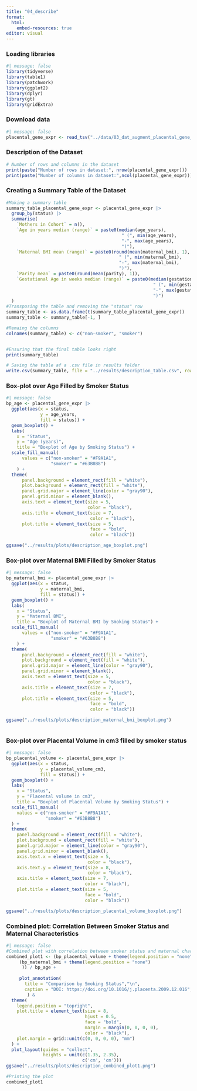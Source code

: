 ```yaml
---
title: "04_describe"
format:
  html:
    embed-resources: true
editor: visual
---
```


### Loading libraries

```r
#| message: false
library(tidyverse)
library(table1)
library(patchwork)
library(ggplot2)
library(dplyr)
library(gt)
library(gridExtra)
```

### Download data

```r
#| message: false
placental_gene_expr <- read_tsv("../data/03_dat_augment_placental_gene_expr.tsv")
```

### Description of the Dataset

```r
# Number of rows and columns in the dataset 
print(paste("Number of rows in dataset:", nrow(placental_gene_expr)))
print(paste("Number of columns in dataset:",ncol(placental_gene_expr)))
```

### Creating a Summary Table of the Dataset

```r
#Making a summary table
summary_table_placental_gene_expr <- placental_gene_expr |> 
  group_by(status) |> 
  summarise(
    `Mothers in Cohort` = n(),
    `Age in years median (range)` = paste0(median(age_years),                                  #Calculating the median and range of age
                                            " (", min(age_years),
                                            "-", max(age_years), 
                                            ")"),
    `Maternal BMI mean (range)` = paste0(round(mean(maternal_bmi), 1),                         #Calculating the median and range of BMI
                                           " (", min(maternal_bmi), 
                                           "-", max(maternal_bmi), 
                                           ")"),
    `Parity mean` = paste0(round(mean(parity), 1)),                                            #Calculating the mean of parity
    `Gestational Age in weeks median (range)` = paste0(median(gestational_age_weeks),          #Calculating the mean and range of GA
                                                        " (", min(gestational_age_weeks),     
                                                        "-", max(gestational_age_weeks), 
                                                        ")")
  )
#Transposing the table and removing the "status" row
summary_table <- as.data.frame(t(summary_table_placental_gene_expr))
summary_table <- summary_table[-1, ]

#Remaing the columns
colnames(summary_table) <- c("non-smoker", "smoker")


#Ensuring that the final table looks right
print(summary_table)

# Saving the table af a .csv file in results folder
write.csv(summary_table, file = "../results/description_table.csv", row.names = TRUE)
```

### Box-plot over Age Filled by Smoker Status

```r
#| message: false
bp_age <- placental_gene_expr |>
  ggplot(aes(x = status, 
             y = age_years, 
             fill = status)) +
  geom_boxplot() +
  labs(
    x = "Status",
    y = "Age (years)",
    title = "Boxplot of Age by Smoking Status") +
  scale_fill_manual(
      values = c("non-smoker" = "#F9A1A1", 
                 "smoker" = "#63B8B8")
    ) +
  theme(
      panel.background = element_rect(fill = "white"),
      plot.background = element_rect(fill = "white"),
      panel.grid.major = element_line(color = "gray90"),
      panel.grid.minor = element_blank(),
      axis.text = element_text(size = 5, 
                               color = "black"),
      axis.title = element_text(size = 7, 
                                color = "black"),
      plot.title = element_text(size = 5, 
                                face = "bold", 
                                color = "black"))

ggsave("../results/plots/description_age_boxplot.png")

```

### Box-plot over Maternal BMI Filled by Smoker Status

```r
#| message: false
bp_maternal_bmi <- placental_gene_expr |>
  ggplot(aes(x = status, 
             y = maternal_bmi, 
             fill = status)) +
  geom_boxplot() +
  labs(
    x = "Status",
    y = "Maternal BMI",
    title = "Boxplot of Maternal BMI by Smoking Status") +
  scale_fill_manual(
      values = c("non-smoker" = "#F9A1A1", 
                 "smoker" = "#63B8B8")
    ) +
  theme(
      panel.background = element_rect(fill = "white"),
      plot.background = element_rect(fill = "white"),
      panel.grid.major = element_line(color = "gray90"),
      panel.grid.minor = element_blank(),
      axis.text = element_text(size = 5, 
                               color = "black"),
      axis.title = element_text(size = 7, 
                                color = "black"),
      plot.title = element_text(size = 5, 
                                face = "bold", 
                                color = "black"))

ggsave("../results/plots/description_maternal_bmi_boxplot.png")
  
```

### Box-plot over Placental Volume in cm3 filled by smoker status

```r
#| message: false
bp_placental_volume <- placental_gene_expr |>
  ggplot(aes(x = status, 
             y = placental_volume_cm3, 
             fill = status)) +
  geom_boxplot() +
  labs(
    x = "Status",
    y = "Placental volume in cm3",
    title = "Boxplot of Placental Volume by Smoking Status") +
  scale_fill_manual(
    values = c("non-smoker" = "#F9A1A1", 
               "smoker" = "#63B8B8")
  ) +
  theme(
    panel.background = element_rect(fill = "white"),
    plot.background = element_rect(fill = "white"),
    panel.grid.major = element_line(color = "gray90"),
    panel.grid.minor = element_blank(),
    axis.text.x = element_text(size = 5, 
                               color = "black"),
    axis.text.y = element_text(size = 8, 
                               color = "black"),
    axis.title = element_text(size = 7, 
                              color = "black"),
    plot.title = element_text(size = 5, 
                              face = "bold", 
                              color = "black"))

ggsave("../results/plots/description_placental_volume_boxplot.png")

```

### Combined plot: Correlation Between Smoker Status and Maternal Characteristics

```r
#| message: false
#Combined plot with correlation between smoker status and maternal characteristics: Placental volume, maternal BMI and mothers age.
combined_plot1 <- (bp_placental_volume + theme(legend.position = "none") + 
     (bp_maternal_bmi + theme(legend.position = "none")
      )) / bp_age + 
     
     plot_annotation(
       title = "Comparison by Smoking Status","\n",
       caption = "DOI: https://doi.org/10.1016/j.placenta.2009.12.016",
        ) &
  theme(
    legend.position = "topright",
    plot.title = element_text(size = 8, 
                              hjust = 0.5, 
                              face = "bold", 
                              margin = margin(0, 0, 0, 0), 
                              color = "black"),
    plot.margin = grid::unit(c(0, 0, 0, 0), "mm")
  ) +
  plot_layout(guides = "collect", 
              heights = unit(c(1.35, 2.35), 
                             c('cm', 'cm')))
ggsave("../results/plots/description_combined_plot1.png")

#Printing the plot
combined_plot1
```

